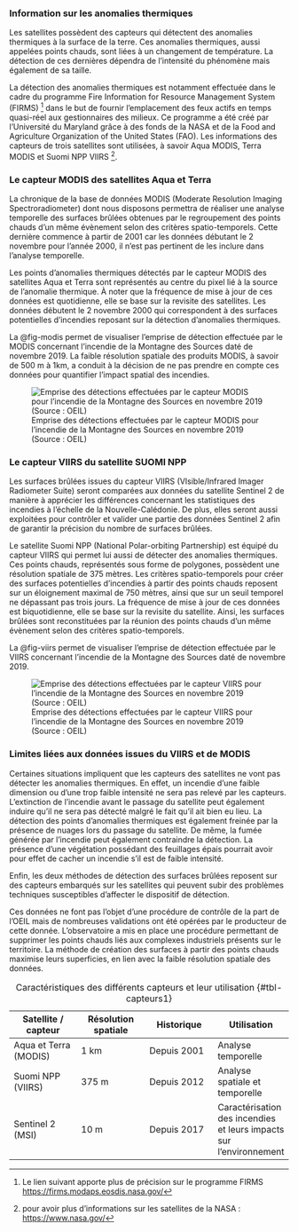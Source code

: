 


### Information sur les anomalies thermiques

Les satellites possèdent des capteurs qui détectent des anomalies thermiques à la surface de la terre. Ces anomalies thermiques, aussi appelées points chauds, sont liées à un changement de température. La détection de ces dernières dépendra de l’intensité du phénomène mais également de sa taille.

La détection des anomalies thermiques est notamment effectuée dans le cadre du programme Fire Information for Resource Management System (FIRMS) ^[Le lien suivant apporte plus de précision sur le programme FIRMS [https://firms.modaps.eosdis.nasa.gov/](https://firms.modaps.eosdis.nasa.gov/)] dans le but de fournir l’emplacement des feux actifs en temps quasi-réel aux gestionnaires des milieux. Ce programme a été créé par l’Université du Maryland grâce à des fonds de la NASA et de la Food and Agriculture Organization of the United States (FAO). Les informations des capteurs de trois satellites sont utilisées, à savoir Aqua MODIS, Terra MODIS et Suomi NPP VIIRS ^[ pour avoir plus d’informations sur les satellites de la NASA : [https://www.nasa.gov/](https://www.nasa.gov/)]. 


### Le capteur MODIS des satellites Aqua et Terra

La chronique de la base de données MODIS (Moderate Resolution Imaging Spectroradiometer) dont nous disposons permettra de réaliser une analyse temporelle des surfaces brûlées obtenues par le regroupement des points chauds d’un même évènement selon des critères spatio-temporels. Cette dernière commence à partir de 2001 car les données débutant le 2 novembre pour l’année 2000, il n’est pas pertinent de les inclure dans l’analyse temporelle.

Les points d’anomalies thermiques détectés par le capteur MODIS des satellites Aqua et Terra sont représentés au centre du pixel lié à la source de l’anomalie thermique. À noter que la fréquence de mise à jour de ces données est quotidienne, elle se base sur la revisite des satellites. Les données débutent le 2 novembre 2000 qui correspondent à des surfaces potentielles d’incendies reposant sur la détection d’anomalies thermiques.

La @fig-modis permet de visualiser l’emprise de détection effectuée par le MODIS concernant l’incendie de la Montagne des Sources daté de novembre 2019. 
La faible résolution spatiale des produits MODIS, à savoir de 500 m à 1km, a conduit à la décision de ne pas prendre en compte ces données pour quantifier l’impact spatial des incendies.

![Emprise des détections effectuées par le capteur MODIS pour l'incendie de la Montagne des Sources en novembre 2019 (Source : OEIL)](./ressources/guide_methodo/emprise_modis.jpg){#fig-modis}


### Le capteur VIIRS du satellite SUOMI NPP

Les surfaces brûlées issues du capteur VIIRS (VIsible/Infrared Imager Radiometer Suite) seront comparées aux données du satellite Sentinel 2 de manière à apprécier les différences concernant les statistiques des incendies à l’échelle de la Nouvelle-Calédonie. De plus, elles seront aussi exploitées pour contrôler et valider une partie des données Sentinel 2 afin de garantir la précision du nombre de surfaces brûlées. 

Le satellite Suomi NPP (National Polar-orbiting Partnership) est équipé du capteur VIIRS qui permet lui aussi de détecter des anomalies thermiques. Ces points chauds, représentés sous forme de polygones, possèdent une résolution spatiale de 375 mètres. Les critères spatio-temporels pour créer des surfaces potentielles d’incendies à partir des points chauds reposent sur un éloignement maximal de 750 mètres, ainsi que sur un seuil temporel ne dépassant pas trois jours.  La fréquence de mise à jour de ces données est biquotidienne, elle se base sur la revisite du satellite.  Ainsi, les surfaces brûlées sont reconstituées par la réunion des points chauds d’un même évènement selon des critères spatio-temporels.

La @fig-viirs permet de visualiser l’emprise de détection effectuée par le VIIRS concernant l’incendie de la Montagne des Sources daté de novembre 2019.

![Emprise des détections effectuées par le capteur VIIRS pour l'incendie de la Montagne des Sources en novembre 2019 (Source : OEIL)](./ressources/guide_methodo/emprise_viirs.jpg){#fig-viirs}


### Limites liées aux données issues du VIIRS et de MODIS

Certaines situations impliquent que les capteurs des satellites ne vont pas détecter les anomalies thermiques. En effet, un incendie d’une faible dimension ou d’une trop faible intensité ne sera pas relevé par les capteurs. L’extinction de l’incendie avant le passage du satellite peut également induire qu’il ne sera pas détecté malgré le fait qu’il ait bien eu lieu. La détection des points d’anomalies thermiques est également freinée par la présence de nuages lors du passage du satellite. De même, la fumée générée par l’incendie peut également contraindre la détection. La présence d’une végétation possédant des feuillages épais pourrait avoir pour effet de cacher un incendie s’il est de faible intensité. 

Enfin, les deux méthodes de détection des surfaces brûlées reposent sur des capteurs embarqués sur les satellites qui peuvent subir des problèmes techniques susceptibles d’affecter le dispositif de détection. 

Ces données ne font pas l’objet d’une procédure de contrôle de la part de l’OEIL mais de nombreuses validations ont été opérées par le producteur de cette donnée. L’observatoire a mis en place une procédure permettant de supprimer les points chauds liés aux complexes industriels présents sur le territoire. La méthode de création des surfaces à partir des points chauds maximise leurs superficies, en lien avec la faible résolution spatiale des données.


| Satellite / capteur | Résolution spatiale | Historique | Utilisation |
| --- | --- | --- | --- |
| Aqua et Terra (MODIS) | 1 km | Depuis 2001 | Analyse temporelle |
| Suomi NPP (VIIRS) | 375 m | Depuis 2012 | Analyse spatiale et temporelle |
| Sentinel 2 (MSI) | 10 m | Depuis 2017 | Caractérisation des incendies et leurs impacts sur l’environnement |
: Caractéristiques des différents capteurs et leur utilisation {#tbl-capteurs1}